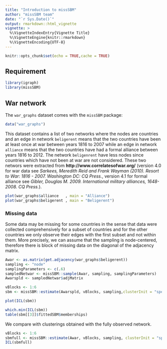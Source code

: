 ```yaml
---
title: "Introduction to missSBM"
author: "missSBM team"
date: "`r Sys.Date()`"
output: rmarkdown::html_vignette
vignette: >
  %\VignetteIndexEntry{Vignette Title}
  %\VignetteEngine{knitr::rmarkdown}
  %\VignetteEncoding{UTF-8}
---
```


```r
knitr::opts_chunk$set(echo = TRUE,cache = TRUE)
```
## Requirement

```r
library(igraph)
library(missSBM)
```

## War network

The `war_graphs` dataset comes with the `missSBM` package: 

```r
data("war_graphs")
```

This dataset contains a list of two networks where the nodes are countries and an edge in network `beligerent` means that the two countries have been at least once at war between years 1816 to 2007 while an edge in network `alliance` means that the two countries have had a formal alliance between years 1816 to 2012. The network `beligenrent` have less nodes since countries which have not been at war are not considered.
These two networs were extracted from **http://www.correlatesofwar.org/** (version 4.0 for war data see *Sarkees, Meredith Reid and Frank Wayman (2010). Resort to War: 1816 - 2007. Washington DC: CQ Press.*, version 4.1 for formal alliance see *Gibler, Douglas M. 2009. International military alliances, 1648-2008. CQ Press.*).

```r
plot(war_graphs$alliance   , main = "Alliance")
plot(war_graphs$beligerent , main = "Beligerent")
```

### Missing data

Some data may be missing for some countries in the sense that data were collected comprehensively for a subset of countries and for the other countries we only observe their edges with the first subset and not within them. More precisely, we can assume that the sampling is node-centered, therefore there is block of missing data on the diagonal of the adjacency matrix.

```r
Awar <- as.matrix(get.adjacency(war_graphs$beligerent))
sampling <- "node"
samplingParameters <- c(.6)
sampledNetwar <- missSBM::sample(Awar, sampling, samplingParameters)
Awarspld <- sampledNetwar$adjMatrix
```



```r
vBlocks <- 1:6
sbm <- missSBM::estimate(Awarspld, vBlocks, sampling,clusterInit = "spectral", smoothing = "none", mc.cores = 2)
```
```r
plot(ICL(sbm))
```

```r
which.min(ICL(sbm))
table(sbm[[3]]$fittedSBM$memberships)
```

We compare with clusterings obtained with the fully observed network.
```r
vBlocks <- 1:6
sbmfull <- missSBM::estimate(Awar, vBlocks, sampling, clusterInit = "spectral", smoothing = "none", mc.cores = 2)
ICL(sbmfull)
```

